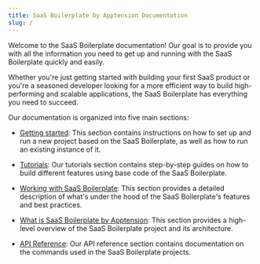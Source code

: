 ```yaml
---
title: SaaS Boilerplate by Apptension Documentation
slug: /
---
```



Welcome to the SaaS Boilerplate documentation! Our goal is to provide you with all the information you need to get up and running with the SaaS Boilerplate quickly and easily.

Whether you're just getting started with building your first SaaS product or you're a seasoned developer looking for a more efficient way to build high-performing and scalable applications, the SaaS Boilerplate has everything you need to succeed.

Our documentation is organized into five main sections:

- [Getting started](/v2/getting-started): This section contains instructions on how to set up and run a new project based on the SaaS Boilerplate, as well as how to run an existing instance of it.

- [Tutorials](/tutorials): Our tutorials section contains step-by-step guides on how to build different features using base code of the SaaS Boilerplate.

- [Working with SaaS Boilerplate](/working-with-sb): This section provides a detailed description of what's under the hood of the SaaS Boilerplate's features and best practices.

- [What is SaaS Boilerplate by Apptension](/introduction): This section provides a high-level overview of the SaaS Boilerplate project and its architecture.

- [API Reference](/v2/api-reference): Our API reference section contains documentation on the commands used in the SaaS Boilerplate projects.

<DocCardList />